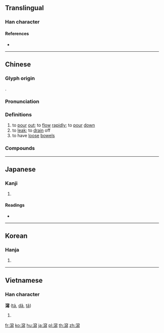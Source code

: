 {{character info/new}}
{{also|泻}}
==Translingual==

===Han character===
{{Han char|rn=85|rad=水|as=15|sn=18|four=33127|canj=EJHF}}

====References====
* {{Han ref|kx=0658.390|dkj=18596|dj=1068.330|hdz=31780.140|uh=7009|ud=28681|bh=C26D|bd=49773}}

----

==Chinese==
{{zh-forms|s=泻}}

===Glyph origin===
{{Han etym}}
{{Han compound|水|alt1=氵|寫|ls=psc|c1=s|c2=p}}.

===Pronunciation===
{{zh-pron
|m=xiè
|c=se3,se2
|h=pfs=sia
|md=
|mn=sià
|w=2xia
|mc=y
|oc=y
|cat=v
}}

===Definitions===
{{zh-hanzi}}

# to [[pour]] [[out]]; to [[flow]] [[rapidly]]; to [[pour]] [[down]]
# to [[leak]]; to [[drain]] off
# to have [[loose]] [[bowel]]s

===Compounds===
{{zh-der|一瀉千里|上吐下瀉|下瀉|倒瀉|傾瀉|吐瀉|大雨如瀉|奔瀉|崩瀉|懸河瀉水|水瀉|沖瀉|泄瀉|流瀉|淘瀉|澤瀉|瀉土|瀉底|瀉肚|瀉藥|瀉鹽|狂瀉|直瀉而下|腹瀉|銀河倒瀉}}

----

==Japanese==

===Kanji===
{{ja-kanji|grade=|rs=水15}}

# {{defn|lang=ja|sort=水15}}

====Readings====
* {{ja-readings|on=[[しゃ]] (sha)|kun=[[そそぐ]] (sosogu), [[はく]] (haku)|nanori=[[だか]] (daka)}}

----

==Korean==

===Hanja===
{{ko-hanja|hangeul=사|eumhun=|rv=sa|mr=sa|y=sa}}

# {{defn|lang=ko|sort=水15}}

----

==Vietnamese==

===Han character===
'''瀉''' ([[tả]], [[dã]], [[tã]])

# {{defn|lang=vi}}

[[fr:瀉]]
[[ko:瀉]]
[[hu:瀉]]
[[ja:瀉]]
[[pl:瀉]]
[[th:瀉]]
[[zh:瀉]]